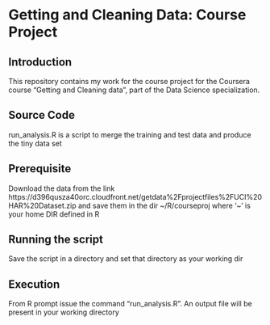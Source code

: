 # Getting and Cleaning Data: Course Project

## Introduction

This repository contains my work for the course project for the Coursera course
"Getting and Cleaning data", part of the Data Science specialization.

## Source Code

run_analysis.R is a script to merge the training and test data and produce the
tiny data set

## Prerequisite

Download the data from the link https://d396qusza40orc.cloudfront.net/getdata%2Fprojectfiles%2FUCI%20HAR%20Dataset.zip 
and save them in the dir ~/R/courseproj 
where '~' is your home DIR defined in R

## Running the script
Save the script in a directory and set that directory as your working dir

## Execution
From R prompt issue the command "run_analysis.R". An output file will be present 
in your working directory